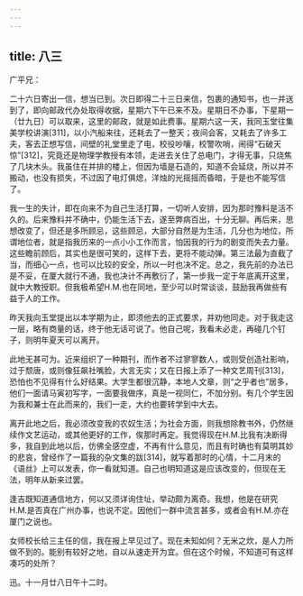 ```yaml
---
---
---
```

title: 八三
---




广平兄：

二十六日寄出一信，想当已到。次日即得二十三日来信，包裹的通知书，也一并送到了，即向邮政代办处取得收据，星期六下午已来不及。星期日不办事，下星期一（廿九日）可以取来，这里的邮政，就是如此费事。星期六这一天，我同玉堂往集美学校讲演[311]，以小汽船来往，还耗去了一整天；夜间会客，又耗去了许多工夫，客去正想写信，间壁的礼堂里走了电，校役吵嚷，校警吹哨，闹得“石破天惊”[312]，究竟还是物理学教授有本领，走进去关住了总电门，才得无事，只烧焦了几块木头。我虽住在并排的楼上，但因为墙是石造的，知道不会延烧，所以并不搬动，也没有损失，不过因了电灯俱熄，洋烛的光摇摇而昏暗，于是也不能写信了。

我一生的失计，即在向来不为自己生活打算，一切听人安排，因为那时豫料是活不久的。后来豫料并不确中，仍能生活下去，遂至弊病百出，十分无聊。再后来，思想改变了，但还是多所顾忌，这些顾忌，大部分自然是为生活，几分也为地位，所谓地位者，就是指我历来的一点小小工作而言，怕因我的行为的剧变而失去力量。这些瞻前顾后，其实也是很可笑的，这样下去，更将不能动弹。第三法最为直截了当，而细心一点，也可以比较的安全，所以一时也决不定。总之，我先前的办法已是不妥，在厦大就行不通，我也决计不再敷衍了，第一步我一定于年底离开这里，就中大教授职。但我极希望H.M.也在同地，至少可以时常谈谈，鼓励我再做些有益于人的工作。

昨天我向玉堂提出以本学期为止，即须他去的正式要求，并劝他同走。对于我走这一层，略有商量的话，终于他无话可说了。他自己呢，我看未必走，再碰几个钉子，则明年夏天可以离开。

此地无甚可为。近来组织了一种期刊，而作者不过寥寥数人，或则受创造社影响，过于颓唐，或则像狂飙社嘴脸，大言无实；又在日报上添了一种文艺周刊[313]，恐怕也不见得有什么好结果。大学生都很沉静，本地人文章，则“之乎者也”居多，他们一面请马寅初写字，一面要我做序，真是一视同仁，不加分别。有几个学生因为我和兼士在此而来的，我们一走，大约也要转学到中大去。

离开此地之后，我必须改变我的农奴生活；为社会方面，则我想除教书外，仍然继续作文艺运动，或其他更好的工作，俟那时再定。我觉得现在H.M.比我有决断得多，我自到此地以后，仿佛全感空虚，不再有什么意见，而且有时确也有莫明其妙的悲哀，曾经作了一篇我的杂文集的跋[314]，就写着那时的心情，十二月末的《语丝》上可以发表，你一看就知道。自己也明知道这是应该改变的，但现在无法，明年从新来过罢。

逢吉既知道通信地方，何以又须详询住址，举动颇为离奇。我想，他是在研究H.M.是否真在广州办事，也说不定。因他们一群中流言甚多，或者会有H.M.亦在厦门之说也。

女师校长给三主任的信，我在报上早见过了。现在未知如何？无米之炊，是人力所做不到的。能别有较好之地，自以从速走开为宜。但在这个时候，不知道可有这样凑巧的处所？

迅。十一月廿八日午十二时。